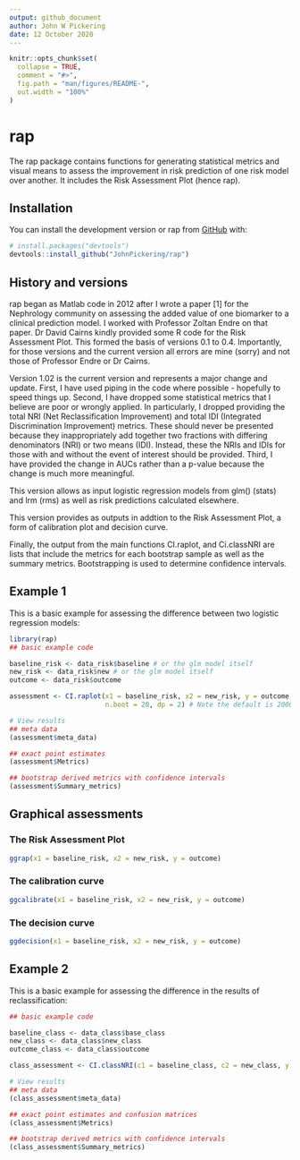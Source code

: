```yaml
---
output: github_document
author: John W Pickering
date: 12 October 2020
---
```


<!-- README.md is generated from README.Rmd. Please edit that file -->

```r
knitr::opts_chunk$set(
  collapse = TRUE,
  comment = "#>",
  fig.path = "man/figures/README-",
  out.width = "100%"
)
```

# rap

<!-- badges: start -->
<!-- badges: end -->

The rap package contains functions for generating statistical metrics and visual means to assess the improvement in risk prediction of one risk model over another.  It includes the Risk Assessment Plot (hence rap).  

## Installation

You can install the development version or rap from [GitHub](https://github.com/) with:

``` r
# install.packages("devtools")
devtools::install_github("JohnPickering/rap")
```

## History and versions

rap began as Matlab code in 2012 after I wrote a paper [1] for the Nephrology community on assessing the added value of one biomarker to a clinical prediction model. I worked with Professor Zoltan Endre on that paper.  Dr David Cairns kindly provided some R code for the Risk Assessment Plot.  This formed the basis of versions 0.1 to 0.4. Importantly, for those versions and the current version all errors are mine (sorry) and not those of Professor Endre or Dr Cairns.   

Version 1.02 is the current version and represents a major change and update.  First, I have used piping in the code where possible - hopefully to speed things up.  Second, I have dropped some statistical metrics that I believe are poor or wrongly applied.  In particularly, I dropped providing the total NRI (Net Reclassification Improvement) and total IDI (Integrated Discrimination Improvement) metrics.  These should never be presented because they inappropriately add together two fractions with differing denominators (NRI) or two means (IDI).  Instead, these the NRIs and IDIs for those with and without the event of interest should be provided. Third, I have provided the change in AUCs rather than a p-value because the change is much more meaningful. 

This version allows as input logistic regression models from glm() (stats) and lrm (rms) as well as risk predictions calculated elsewhere.

This version provides as outputs in addtion to the Risk Assessment Plot, a form of calibration plot and decision curve.  

Finally, the output from the main functions CI.raplot, and Ci.classNRI are lists that include the metrics for each bootstrap sample as well as the summary metrics.  Bootstrapping is used to determine confidence intervals.  

## Example 1

This is a basic example for assessing the difference between two logistic regression models:

```r
library(rap)
## basic example code

baseline_risk <- data_risk$baseline # or the glm model itself
new_risk <- data_risk$new # or the glm model itself
outcome <- data_risk$outcome

assessment <- CI.raplot(x1 = baseline_risk, x2 = new_risk, y = outcome,
                        n.boot = 20, dp = 2) # Note the default is 2000 bootstraps (n.boot = 2000).  This can take quite some time to run, so when testing I use a smaller number of bootstraps.  

# View results  
## meta data  
(assessment$meta_data)

## exact point estimates  
(assessment$Metrics)

## bootstrap derived metrics with confidence intervals  
(assessment$Summary_metrics)

```

## Graphical assessments

### The Risk Assessment Plot
```r
ggrap(x1 = baseline_risk, x2 = new_risk, y = outcome)

```

### The calibration curve
```r
ggcalibrate(x1 = baseline_risk, x2 = new_risk, y = outcome)

```

### The decision curve
```r
ggdecision(x1 = baseline_risk, x2 = new_risk, y = outcome)

```


## Example 2

This is a basic example for assessing the difference in the results of reclassification:

```r
## basic example code

baseline_class <- data_class$base_class
new_class <- data_class$new_class
outcome_class <- data_class$outcome

class_assessment <- CI.classNRI(c1 = baseline_class, c2 = new_class, y = outcome_class, n.boot = 20, dp = 2) # Note the default is 2000 bootstraps (n.boot = 2000).  This can take quite some time to run, so when testing I use a smaller number of bootstraps.  

# View results  
## meta data  
(class_assessment$meta_data)

## exact point estimates and confusion matrices
(class_assessment$Metrics)

## bootstrap derived metrics with confidence intervals  
(class_assessment$Summary_metrics)

```


